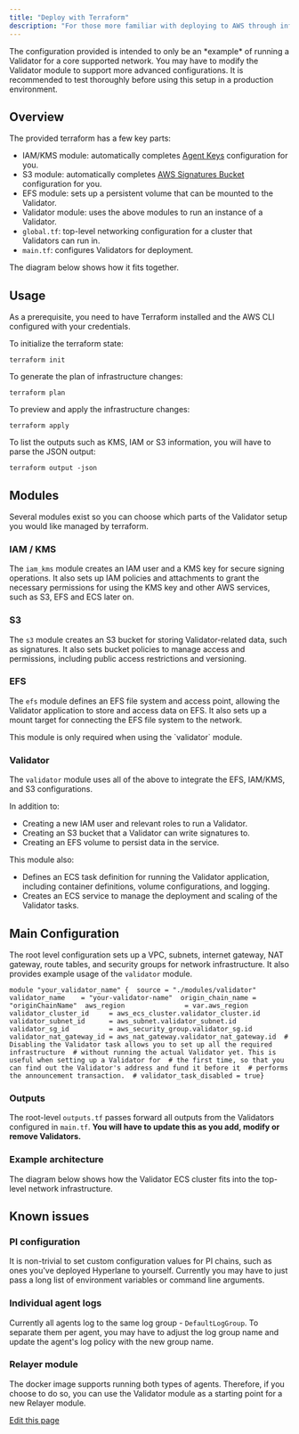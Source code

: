 ```yaml
---
title: "Deploy with Terraform"
description: "For those more familiar with deploying to AWS through infrastructure-as-code tools such as Terraform, we provide an  designed to set up the necessary infrastructure for a Hyperlane Validator on AWS. It automates the creation of resources such as ECS clusters, VPCs, subnets, and security groups required for running a Validator agent."
---
```


<Warning>
  The configuration provided is intended to only be an *example* of running a Validator for a core supported network. You may have to modify the Validator module to support more advanced configurations. It is recommended to test thoroughly before using this setup in a production environment.
</Warning>

## Overview[​](#overview "Direct link to Overview")

The provided terraform has a few key parts:

* IAM/KMS module: automatically completes [Agent Keys](/docs/operate/set-up-agent-keys) configuration for you.
* S3 module: automatically completes [AWS Signatures Bucket](/docs/operate/validators/validator-signatures-aws) configuration for you.
* EFS module: sets up a persistent volume that can be mounted to the Validator.
* Validator module: uses the above modules to run an instance of a Validator.
* `global.tf`: top-level networking configuration for a cluster that Validators can run in.
* `main.tf`: configures Validators for deployment.

The diagram below shows how it fits together.

## Usage[​](#usage "Direct link to Usage")

As a prerequisite, you need to have Terraform installed and the AWS CLI configured with your credentials.

To initialize the terraform state:

```
terraform init
```

To generate the plan of infrastructure changes:

```
terraform plan
```

To preview and apply the infrastructure changes:

```
terraform apply
```

To list the outputs such as KMS, IAM or S3 information, you will have to parse the JSON output:

```
terraform output -json
```

## Modules[​](#modules "Direct link to Modules")

Several modules exist so you can choose which parts of the Validator setup you would like managed by terraform.

### IAM / KMS[​](#iam--kms "Direct link to IAM / KMS")

The `iam_kms` module creates an IAM user and a KMS key for secure signing operations. It also sets up IAM policies and attachments to grant the necessary permissions for using the KMS key and other AWS services, such as S3, EFS and ECS later on.

### S3[​](#s3 "Direct link to S3")

The `s3` module creates an S3 bucket for storing Validator-related data, such as signatures. It also sets bucket policies to manage access and permissions, including public access restrictions and versioning.

### EFS[​](#efs "Direct link to EFS")

The `efs` module defines an EFS file system and access point, allowing the Validator application to store and access data on EFS. It also sets up a mount target for connecting the EFS file system to the network.

<Note>
  This module is only required when using the `validator` module.
</Note>

### Validator[​](#validator "Direct link to Validator")

The `validator` module uses all of the above to integrate the EFS, IAM/KMS, and S3 configurations.

In addition to:

* Creating a new IAM user and relevant roles to run a Validator.
* Creating an S3 bucket that a Validator can write signatures to.
* Creating an EFS volume to persist data in the service.

This module also:

* Defines an ECS task definition for running the Validator application, including container definitions, volume configurations, and logging.
* Creates an ECS service to manage the deployment and scaling of the Validator tasks.

## Main Configuration[​](#main-configuration "Direct link to Main Configuration")

The root level configuration sets up a VPC, subnets, internet gateway, NAT gateway, route tables, and security groups for network infrastructure. It also provides example usage of the `validator` module.

```
module "your_validator_name" {  source = "./modules/validator"  validator_name    = "your-validator-name"  origin_chain_name = "originChainName"  aws_region               = var.aws_region  validator_cluster_id     = aws_ecs_cluster.validator_cluster.id  validator_subnet_id      = aws_subnet.validator_subnet.id  validator_sg_id          = aws_security_group.validator_sg.id  validator_nat_gateway_id = aws_nat_gateway.validator_nat_gateway.id  # Disabling the Validator task allows you to set up all the required infrastructure  # without running the actual Validator yet. This is useful when setting up a Validator for  # the first time, so that you can find out the Validator's address and fund it before it  # performs the announcement transaction.  # validator_task_disabled = true}
```

### Outputs[​](#outputs "Direct link to Outputs")

The root-level `outputs.tf` passes forward all outputs from the Validators configured in `main.tf`. **You will have to update this as you add, modify or remove Validators.**

### Example architecture[​](#example-architecture "Direct link to Example architecture")

The diagram below shows how the Validator ECS cluster fits into the top-level network infrastructure.

## Known issues[​](#known-issues "Direct link to Known issues")

### PI configuration[​](#pi-configuration "Direct link to PI configuration")

It is non-trivial to set custom configuration values for PI chains, such as ones you've deployed Hyperlane to yourself. Currently you may have to just pass a long list of environment variables or command line arguments.

### Individual agent logs[​](#individual-agent-logs "Direct link to Individual agent logs")

Currently all agents log to the same log group - `DefaultLogGroup`. To separate them per agent, you may have to adjust the log group name and update the agent's log policy with the new group name.

### Relayer module[​](#relayer-module "Direct link to Relayer module")

The docker image supports running both types of agents. Therefore, if you choose to do so, you can use the Validator module as a starting point for a new Relayer module.

[Edit this page](https://github.com/hyperlane-xyz/v3-docs/tree/main/docs/operate/deploy-with-terraform.mdx)
